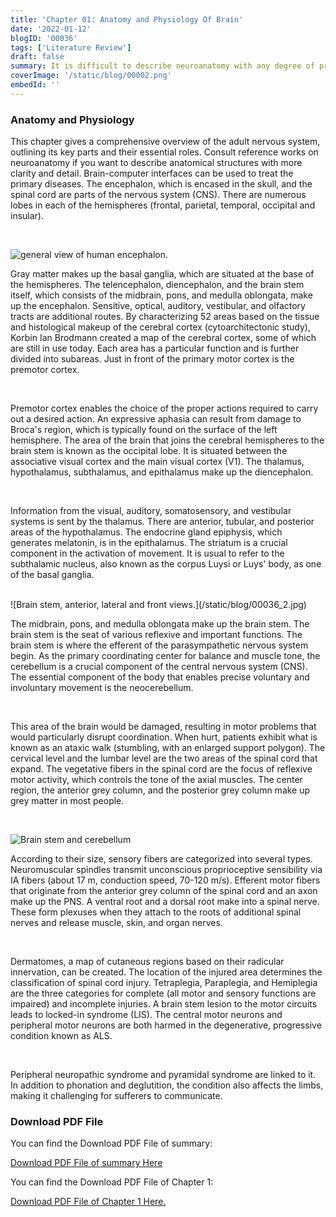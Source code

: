 ```yaml
---
title: 'Chapter 01: Anatomy and Physiology Of Brain'
date: '2022-01-12'
blogID: '00036'
tags: ['Literature Review']
draft: false
summary: It is difficult to describe neuroanatomy with any degree of precision in just a few pages. This chapter’s authors hope that readers who are not already familiarized with anatomy will have understood the general structure of the nervous system and will have acquired its most important terms, thereby making it possible to understand the following chapters. The description provided here is partial by design, and has therefore left out important structures (such as the ventricular system), with an important role in pathology, but which have been deemed to fall outside the scope of this book. This being said, it is important for readers interested in a specific structure of the nervous system to consult reference works in neuroanatomy. Indeed, knowledge of neuroanatomy is necessary in order to understand how Brain–Computer Interfaces work, and sharing common neuroanatomical knowledge is important for the fruitful collaboration of actors from different fields.
coverImage: '/static/blog/00002.png'
embedId: ''
---
```


<TOCInline toc={props.toc} exclude="Overview" toHeading={3} />

### Anatomy and Physiology

This chapter gives a comprehensive overview of the adult nervous system, outlining its key parts and their essential roles. Consult reference works on neuroanatomy if you want to describe anatomical structures with more clarity and detail. Brain-computer interfaces can be used to treat the primary diseases. The encephalon, which is encased in the skull, and the spinal cord are parts of the nervous system (CNS). There are numerous lobes in each of the hemispheres (frontal, parietal, temporal, occipital and insular).

<br />

<div className=" p-2 float-right clear-both w-full sm:w-2/5 lg:w-1/3">

![general view of human encephalon.](/static/blog/00036_1.png)

</div>

Gray matter makes up the basal ganglia, which are situated at the base of the hemispheres. The telencephalon, diencephalon, and the brain stem itself, which consists of the midbrain, pons, and medulla oblongata, make up the encephalon. Sensitive, optical, auditory, vestibular, and olfactory tracts are additional routes. By characterizing 52 areas based on the tissue and histological makeup of the cerebral cortex (cytoarchitectonic study), Korbin Ian Brodmann created a map of the cerebral cortex, some of which are still in use today. Each area has a particular function and is further divided into subareas. Just in front of the primary motor cortex is the premotor cortex.

<br />

Premotor cortex enables the choice of the proper actions required to carry out a desired action. An expressive aphasia can result from damage to Broca's region, which is typically found on the surface of the left hemisphere. The area of the brain that joins the cerebral hemispheres to the brain stem is known as the occipital lobe. It is situated between the associative visual cortex and the main visual cortex (V1). The thalamus, hypothalamus, subthalamus, and epithalamus make up the diencephalon.

<br />

Information from the visual, auditory, somatosensory, and vestibular systems is sent by the thalamus. There are anterior, tubular, and posterior areas of the hypothalamus. The endocrine gland epiphysis, which generates melatonin, is in the epithalamus. The striatum is a crucial component in the activation of movement. It is usual to refer to the subthalamic nucleus, also known as the corpus Luysi or Luys' body, as one of the basal ganglia.

<br />

<div className=" p-2 float-right clear-both">
  ![Brain stem, anterior, lateral and front views.](/static/blog/00036_2.jpg)
</div>

The midbrain, pons, and medulla oblongata make up the brain stem. The brain stem is the seat of various reflexive and important functions. The brain stem is where the efferent of the parasympathetic nervous system begin. As the primary coordinating center for balance and muscle tone, the cerebellum is a crucial component of the central nervous system (CNS). The essential component of the body that enables precise voluntary and involuntary movement is the neocerebellum.

<br />

This area of the brain would be damaged, resulting in motor problems that would particularly disrupt coordination. When hurt, patients exhibit what is known as an ataxic walk (stumbling, with an enlarged support polygon). The cervical level and the lumbar level are the two areas of the spinal cord that expand. The vegetative fibers in the spinal cord are the focus of reflexive motor activity, which controls the tone of the axial muscles. The center region, the anterior grey column, and the posterior grey column make up grey matter in most people.

<br />

<div className=" p-2 float-right clear-both w-full sm:w-2/5 lg:w-1/3">

![Brain stem and cerebellum](/static/blog/00036_3.png)

</div>

According to their size, sensory fibers are categorized into several types. Neuromuscular spindles transmit unconscious proprioceptive sensibility via IA fibers (about 17 m, conduction speed, 70-120 m/s). Efferent motor fibers that originate from the anterior grey column of the spinal cord and an axon make up the PNS. A ventral root and a dorsal root make into a spinal nerve. These form plexuses when they attach to the roots of additional spinal nerves and release muscle, skin, and organ nerves.

<br />

Dermatomes, a map of cutaneous regions based on their radicular innervation, can be created. The location of the injured area determines the classification of spinal cord injury. Tetraplegia, Paraplegia, and Hemiplegia are the three categories for complete (all motor and sensory functions are impaired) and incomplete injuries. A brain stem lesion to the motor circuits leads to locked-in syndrome (LIS). The central motor neurons and peripheral motor neurons are both harmed in the degenerative, progressive condition known
as ALS.

<br />

Peripheral neuropathic syndrome and pyramidal syndrome are linked to it. In addition to phonation and deglutition, the condition also affects the limbs, making it challenging for sufferers to communicate.

### Download PDF File

You can find the Download PDF File of summary:

<a href="/static/blog/00036_1.pdf" download>
  Download PDF File of summary Here
</a>

You can find the Download PDF File of Chapter 1:

<a href="/static/blog/00036_2.pdf" download>
  Download PDF File of Chapter 1 Here.
</a>
